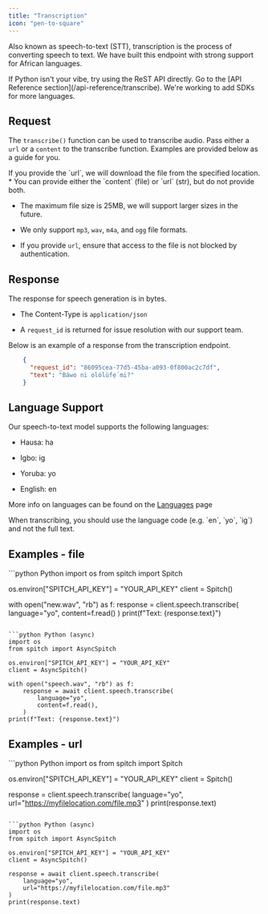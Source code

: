 ```yaml
---
title: "Transcription"
icon: "pen-to-square"
---
```


Also known as speech-to-text (STT), transcription is the process of converting speech to text. We have built this endpoint with strong support for African languages.

<Tip>
  If Python isn't your vibe, try using the ReST API directly. Go to the [API Reference section](/api-reference/transcribe).
  We're working to add SDKs for more languages.
</Tip>

## Request

The `transcribe()` function can be used to transcribe audio. Pass either a `url` or a `content` to the transcribe function.
Examples are provided below as a guide for you.

<Tip>
  If you provide the `url`, we will download the file from the specified location.
</Tip>

<Warning>
  * You can provide either the `content` (file) or `url` (str), but do not provide both.

  * The maximum file size is 25MB, we will support larger sizes in the future.

  * We only support `mp3`, `wav`, `m4a`, and `ogg` file formats.

  * If you provide `url`, ensure that access to the file is not blocked by authentication.
</Warning>

## Response

The response for speech generation is in bytes.

* The Content-Type is `application/json`

* A `request_id` is returned for issue resolution with our support team.

Below is an example of a response from the transcription endpoint.

```json
    {
      "request_id": "86095cea-77d5-45ba-a093-0f800ac2c7df",
      "text": "Báwo ni olólùfẹ́ mi?"
    }
```

## Language Support

Our speech-to-text model supports the following languages:

* Hausa: ha

* Igbo: ig

* Yoruba: yo

* English: en

More info on languages can be found on the [Languages](/concepts/languages) page

<Note>
  When transcribing, you should use the language code (e.g. `en`, `yo`, `ig`) and not the full text.
</Note>

## Examples - file

<CodeGroup>
  ```python Python
  import os
  from spitch import Spitch

  os.environ["SPITCH_API_KEY"] = "YOUR_API_KEY"
  client = Spitch()

  with open("new.wav", "rb") as f:
      response = client.speech.transcribe(
          language="yo",
          content=f.read()
      )
  print(f"Text: {response.text}")
  ```

  ```python Python (async)
  import os
  from spitch import AsyncSpitch

  os.environ["SPITCH_API_KEY"] = "YOUR_API_KEY"
  client = AsyncSpitch()

  with open("speech.wav", "rb") as f:
      response = await client.speech.transcribe(
          language="yo",
          content=f.read(),
      )
  print(f"Text: {response.text}")
  ```
</CodeGroup>

## Examples - url

<CodeGroup>
  ```python Python
  import os
  from spitch import Spitch

  os.environ["SPITCH_API_KEY"] = "YOUR_API_KEY"
  client = Spitch()

  response = client.speech.transcribe(
      language="yo",
      url="https://myfilelocation.com/file.mp3"
  )
  print(response.text)
  ```

  ```python Python (async)
  import os
  from spitch import AsyncSpitch

  os.environ["SPITCH_API_KEY"] = "YOUR_API_KEY"
  client = AsyncSpitch()

  response = await client.speech.transcribe(
      language="yo",
      url="https://myfilelocation.com/file.mp3"
  )
  print(response.text)
  ```
</CodeGroup>